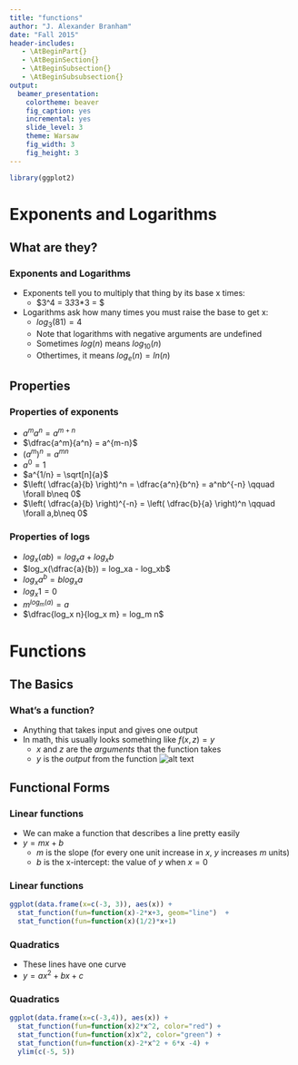```yaml
---
title: "functions"
author: "J. Alexander Branham"
date: "Fall 2015"
header-includes: 
   - \AtBeginPart{}
   - \AtBeginSection{}
   - \AtBeginSubsection{}
   - \AtBeginSubsubsection{}
output: 
  beamer_presentation:
    colortheme: beaver
    fig_caption: yes
    incremental: yes
    slide_level: 3
    theme: Warsaw
    fig_width: 3
    fig_height: 3
---
```


```r
library(ggplot2)
```

# Exponents and Logarithms 
## What are they?
### Exponents and Logarithms
* Exponents tell you to multiply that thing by its base x times:
    + $3^4 = 3*3*3*3 = $
* Logarithms ask how many times you must raise the base to get x:
    + $log_3(81) = 4$
    + Note that logarithms with negative arguments are undefined 
    + Sometimes $log(n)$ means $log_{10}(n)$
    + Othertimes, it means $log_e(n) = ln(n)$
    
## Properties
### Properties of exponents
* $a^ma^n = a^{m+n}$
* $\dfrac{a^m}{a^n}  = a^{m-n}$
* $(a^m)^n = a^{mn}$
* $a^0=1$
* $a^{1/n} = \sqrt[n]{a}$
* $\left( \dfrac{a}{b} \right)^n = \dfrac{a^n}{b^n} = a^nb^{-n} \qquad \forall b\neq 0$
* $\left( \dfrac{a}{b} \right)^{-n} = \left( \dfrac{b}{a} \right)^n \qquad \forall a,b\neq 0$

### Properties of logs
* $log_x(ab) = log_xa + log_xb$
* $log_x(\dfrac{a}{b}) = log_xa - log_xb$
* $log_xa^b = b log_x a$
* $log_x 1 = 0$
* $m^{log_m(a)} = a$
* $\dfrac{log_x n}{log_x m} = log_m n$

# Functions
## The Basics
### What's a function?
* Anything that takes input and gives one output
* In math, this usually looks something like $f(x,z) = y$
    + $x$ and $z$ are the *arguments* that the function takes
    + $y$ is the *output* from the function
![alt text](images/Function_machine.jpg)

## Functional Forms
### Linear functions
* We can make a function that describes a line pretty easily
* $y=mx+b$
    + $m$ is the slope (for every one unit increase in $x$, $y$ increases $m$ units)
    + $b$ is the x-intercept: the value of $y$ when $x=0$
    
### Linear functions
```r
ggplot(data.frame(x=c(-3, 3)), aes(x)) + 
  stat_function(fun=function(x)-2*x+3, geom="line")  +
  stat_function(fun=function(x)(1/2)*x+1)
```



### Quadratics
* These lines have one curve
* $y=ax^2 + bx + c$

### Quadratics
```r
ggplot(data.frame(x=c(-3,4)), aes(x)) + 
  stat_function(fun=function(x)2*x^2, color="red") + 
  stat_function(fun=function(x)x^2, color="green") + 
  stat_function(fun=function(x)-2*x^2 + 6*x -4) + 
  ylim(c(-5, 5))
```